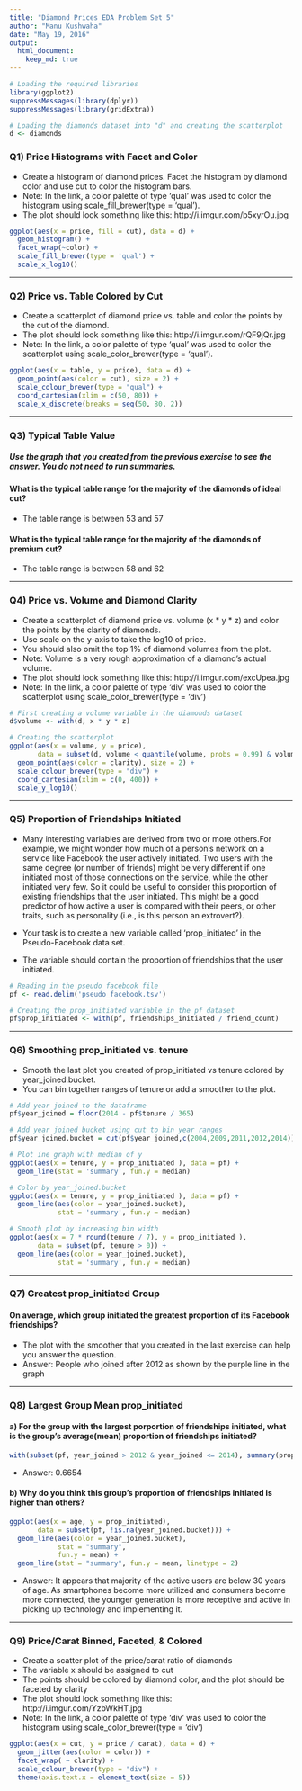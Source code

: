 ```yaml
---
title: "Diamond Prices EDA Problem Set 5"
author: "Manu Kushwaha"
date: "May 19, 2016"
output: 
  html_document:
    keep_md: true
---
```


```r
# Loading the required libraries
library(ggplot2)
suppressMessages(library(dplyr))
suppressMessages(library(gridExtra))
```

```r
# Loading the diamonds dataset into "d" and creating the scatterplot
d <- diamonds
```

### Q1) Price Histograms with Facet and Color
* Create a histogram of diamond prices. Facet the histogram by diamond color and use cut to color the histogram bars. 
* Note: In the link, a color palette of type 'qual' was used to color the histogram using scale_fill_brewer(type = 'qual').
* The plot should look something like this: http://i.imgur.com/b5xyrOu.jpg

```r
ggplot(aes(x = price, fill = cut), data = d) + 
  geom_histogram() + 
  facet_wrap(~color) +
  scale_fill_brewer(type = 'qual') +
  scale_x_log10()
```

***

### Q2) Price vs. Table Colored by Cut
* Create a scatterplot of diamond price vs. table and color the points by the cut of the diamond.
* The plot should look something like this: http://i.imgur.com/rQF9jQr.jpg
* Note: In the link, a color palette of type 'qual' was used to color the scatterplot using scale_color_brewer(type = 'qual').

```r
ggplot(aes(x = table, y = price), data = d) +
  geom_point(aes(color = cut), size = 2) +
  scale_colour_brewer(type = "qual") +
  coord_cartesian(xlim = c(50, 80)) +
  scale_x_discrete(breaks = seq(50, 80, 2))
```


***

### Q3) Typical Table Value
##### Use the graph that you created from the previous exercise to see the answer. You do not need to run summaries.

#### What is the typical table range for the majority of the diamonds of ideal cut?
* The table range is between 53 and 57

#### What is the typical table range for the majority of the diamonds of premium cut?
* The table range is between 58 and 62

***

### Q4) Price vs. Volume and Diamond Clarity
* Create a scatterplot of diamond price vs. volume (x * y * z) and color the points by the clarity of diamonds.
* Use scale on the y-axis to take the log10 of price.
* You should also omit the top 1% of diamond volumes from the plot.
* Note: Volume is a very rough approximation of a diamond's actual volume.
* The plot should look something like this: http://i.imgur.com/excUpea.jpg
* Note: In the link, a color palette of type 'div' was used to color the scatterplot using scale_color_brewer(type = 'div')

```r
# First creating a volume variable in the diamonds dataset
d$volume <- with(d, x * y * z)

# Creating the scatterplot
ggplot(aes(x = volume, y = price), 
       data = subset(d, volume < quantile(volume, probs = 0.99) & volume > 0)) +
  geom_point(aes(color = clarity), size = 2) +
  scale_colour_brewer(type = "div") +
  coord_cartesian(xlim = c(0, 400)) +
  scale_y_log10()
```

***

### Q5) Proportion of Friendships Initiated
* Many interesting variables are derived from two or more others.For example, we might wonder how much of a person's network on a service like Facebook the user actively initiated. Two users with the same degree (or number of friends) might be very different if one initiated most of those connections on the service, while the other initiated very few. So it could be useful to consider this proportion of existing friendships that the user initiated. This might be a good predictor of how active a user is compared with their peers, or other traits, such as personality (i.e., is this person an extrovert?).

* Your task is to create a new variable called 'prop_initiated' in the Pseudo-Facebook data set.
* The variable should contain the proportion of friendships that the user initiated.

```r
# Reading in the pseudo facebook file
pf <- read.delim('pseudo_facebook.tsv')

# Creating the prop_initiated variable in the pf dataset
pf$prop_initiated <- with(pf, friendships_initiated / friend_count)
```

***

### Q6) Smoothing prop_initiated vs. tenure

* Smooth the last plot you created of prop_initiated vs tenure colored by year_joined.bucket.
* You can bin together ranges of tenure or add a smoother to the plot.

```r
# Add year joined to the dataframe
pf$year_joined = floor(2014 - pf$tenure / 365)

# Add year joined bucket using cut to bin year ranges
pf$year_joined.bucket = cut(pf$year_joined,c(2004,2009,2011,2012,2014))

# Plot ine graph with median of y
ggplot(aes(x = tenure, y = prop_initiated ), data = pf) +
  geom_line(stat = 'summary', fun.y = median)

# Color by year_joined.bucket
ggplot(aes(x = tenure, y = prop_initiated ), data = pf) +
  geom_line(aes(color = year_joined.bucket),
            stat = 'summary', fun.y = median)

# Smooth plot by increasing bin width
ggplot(aes(x = 7 * round(tenure / 7), y = prop_initiated ),
       data = subset(pf, tenure > 0)) +
  geom_line(aes(color = year_joined.bucket),
            stat = 'summary', fun.y = median)
```


***

### Q7) Greatest prop_initiated Group
#### On average, which group initiated the greatest proportion of its Facebook friendships?
* The plot with the smoother that you created in the last exercise can help you answer the question.
* Answer: People who joined after 2012 as shown by the purple line in the graph

***

### Q8)  Largest Group Mean prop_initiated
#### a) For the group with the largest porportion of friendships initiated, what is the group's average(mean) proportion of friendships initiated?

```r
with(subset(pf, year_joined > 2012 & year_joined <= 2014), summary(prop_initiated))
```

* Answer: 0.6654

#### b) Why do you think this group's proportion of friendships initiated is higher than others?

```r
ggplot(aes(x = age, y = prop_initiated),
       data = subset(pf, !is.na(year_joined.bucket))) +
  geom_line(aes(color = year_joined.bucket),
            stat = "summary", 
            fun.y = mean) +
  geom_line(stat = "summary", fun.y = mean, linetype = 2)
```

* Answer: It appears that majority of the active users are below 30 years of age. As smartphones become more utilized and consumers become more connected, the younger generation is more receptive and active in picking up technology and implementing it.

***

### Q9) Price/Carat Binned, Faceted, & Colored
* Create a scatter plot of the price/carat ratio of diamonds 
* The variable x should be assigned to cut
* The points should be colored by diamond color, and the plot should be faceted by clarity
* The plot should look something like this: http://i.imgur.com/YzbWkHT.jpg
* Note: In the link, a color palette of type 'div' was used to color the histogram using scale_color_brewer(type = 'div')

```r
ggplot(aes(x = cut, y = price / carat), data = d) +
  geom_jitter(aes(color = color)) +
  facet_wrap( ~ clarity) +
  scale_colour_brewer(type = "div") +
  theme(axis.text.x = element_text(size = 5))
```
